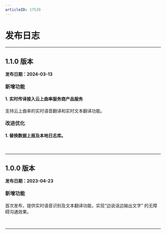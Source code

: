 ```yaml
---
articleID: 17539
---
```

<style>
.hthree{
    margin: 24px 0 20px !important;
    font-size: 16px !important;
    color: #232427 !important;
    font-weight: 600 !important;
    line-height: 1 !important;
    font-family: "PingFangSC-Medium";
}

</style>


# 发布日志

- - -

## 1.1.0 版本

**发布日期：2024-03-13**

<p class="hthree">新增功能</p>

#### 1. 实时传译接入云上曲率服务商产品服务

支持云上曲率的实时语音翻译和实时文本翻译功能。

<p class="hthree">改进优化</p>

#### 1. 替换数据上报及本地日志库。

<br>
<hr style="height:1px" />



## 1.0.0 版本

**发布日期：2023-04-23**

<p class="hthree">新增功能</p>

首次发布，提供实时语音识别及文本翻译功能，实现“边说话边输出文字” 的无障碍沟通效果。

<br>
<hr style="height:1px" />
